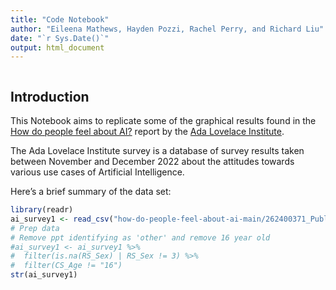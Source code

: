```yaml
---
title: "Code Notebook"
author: "Eileena Mathews, Hayden Pozzi, Rachel Perry, and Richard Liu"
date: "`r Sys.Date()`"
output: html_document
---
```

```r

```

## Introduction

This Notebook aims to replicate some of the graphical results found in the [How do people feel about AI?](https://github.com/AdaLovelaceInstitute/how-do-people-feel-about-ai) report by the [Ada Lovelace Institute](https://www.adalovelaceinstitute.org/).

The Ada Lovelace Institute survey is a database of survey results taken between November and December 2022 about the attitudes
towards various use cases of Artificial Intelligence.

Here's a brief summary of the data set:
```r
library(readr)
ai_survey1 <- read_csv("how-do-people-feel-about-ai-main/262400371_Public Attitudes to AI Raw Data NA (1).csv")
# Prep data
# Remove ppt identifying as 'other' and remove 16 year old 
#ai_survey1 <- ai_survey1 %>%
#  filter(is.na(RS_Sex) | RS_Sex != 3) %>%
#  filter(CS_Age != "16")
str(ai_survey1)
```